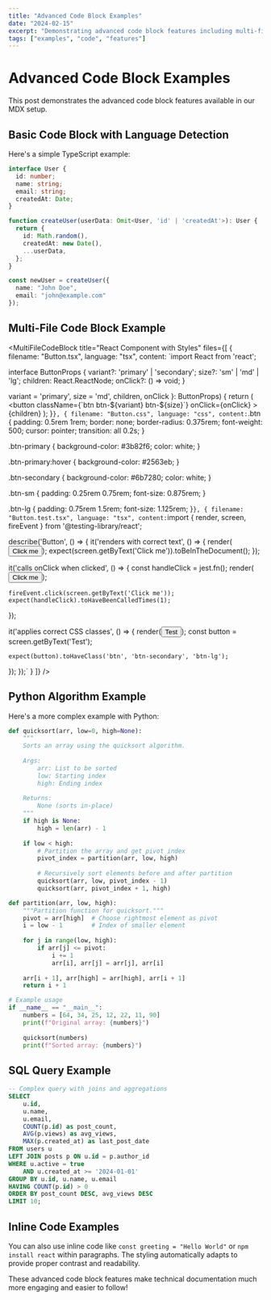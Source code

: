```yaml
---
title: "Advanced Code Block Examples"
date: "2024-02-15"
excerpt: "Demonstrating advanced code block features including multi-file tabs, diff highlighting, and syntax features."
tags: ["examples", "code", "features"]
---
```


# Advanced Code Block Examples

This post demonstrates the advanced code block features available in our MDX setup.

## Basic Code Block with Language Detection

Here's a simple TypeScript example:

```typescript
interface User {
  id: number;
  name: string;
  email: string;
  createdAt: Date;
}

function createUser(userData: Omit<User, 'id' | 'createdAt'>): User {
  return {
    id: Math.random(),
    createdAt: new Date(),
    ...userData,
  };
}

const newUser = createUser({
  name: "John Doe",
  email: "john@example.com"
});
```

## Multi-File Code Block Example

<MultiFileCodeBlock
  title="React Component with Styles"
  files={[
    {
      filename: "Button.tsx",
      language: "tsx",
      content: `import React from 'react';

interface ButtonProps {
  variant?: 'primary' | 'secondary';
  size?: 'sm' | 'md' | 'lg';
  children: React.ReactNode;
  onClick?: () => void;
}

  variant = 'primary', 
  size = 'md', 
  children, 
  onClick 
}: ButtonProps) {
  return (
    <button 
      className={\`btn btn-\${variant} btn-\${size}\`}
      onClick={onClick}
    >
      {children}
    </button>
  );
}`
    },
    {
      filename: "Button.css",
      language: "css",
      content: `.btn {
  padding: 0.5rem 1rem;
  border: none;
  border-radius: 0.375rem;
  font-weight: 500;
  cursor: pointer;
  transition: all 0.2s;
}

.btn-primary {
  background-color: #3b82f6;
  color: white;
}

.btn-primary:hover {
  background-color: #2563eb;
}

.btn-secondary {
  background-color: #6b7280;
  color: white;
}

.btn-sm {
  padding: 0.25rem 0.75rem;
  font-size: 0.875rem;
}

.btn-lg {
  padding: 0.75rem 1.5rem;
  font-size: 1.125rem;
}`
    },
    {
      filename: "Button.test.tsx",
      language: "tsx",
      content: `import { render, screen, fireEvent } from '@testing-library/react';

describe('Button', () => {
  it('renders with correct text', () => {
    render(<Button>Click me</Button>);
    expect(screen.getByText('Click me')).toBeInTheDocument();
  });

  it('calls onClick when clicked', () => {
    const handleClick = jest.fn();
    render(<Button onClick={handleClick}>Click me</Button>);
    
    fireEvent.click(screen.getByText('Click me'));
    expect(handleClick).toHaveBeenCalledTimes(1);
  });

  it('applies correct CSS classes', () => {
    render(<Button variant="secondary" size="lg">Test</Button>);
    const button = screen.getByText('Test');
    
    expect(button).toHaveClass('btn', 'btn-secondary', 'btn-lg');
  });
});`
    }
  ]}
/>

## Python Algorithm Example

Here's a more complex example with Python:

```python
def quicksort(arr, low=0, high=None):
    """
    Sorts an array using the quicksort algorithm.
    
    Args:
        arr: List to be sorted
        low: Starting index
        high: Ending index
    
    Returns:
        None (sorts in-place)
    """
    if high is None:
        high = len(arr) - 1
    
    if low < high:
        # Partition the array and get pivot index
        pivot_index = partition(arr, low, high)
        
        # Recursively sort elements before and after partition
        quicksort(arr, low, pivot_index - 1)
        quicksort(arr, pivot_index + 1, high)

def partition(arr, low, high):
    """Partition function for quicksort."""
    pivot = arr[high]  # Choose rightmost element as pivot
    i = low - 1        # Index of smaller element
    
    for j in range(low, high):
        if arr[j] <= pivot:
            i += 1
            arr[i], arr[j] = arr[j], arr[i]
    
    arr[i + 1], arr[high] = arr[high], arr[i + 1]
    return i + 1

# Example usage
if __name__ == "__main__":
    numbers = [64, 34, 25, 12, 22, 11, 90]
    print(f"Original array: {numbers}")
    
    quicksort(numbers)
    print(f"Sorted array: {numbers}")
```

## SQL Query Example

```sql
-- Complex query with joins and aggregations
SELECT 
    u.id,
    u.name,
    u.email,
    COUNT(p.id) as post_count,
    AVG(p.views) as avg_views,
    MAX(p.created_at) as last_post_date
FROM users u
LEFT JOIN posts p ON u.id = p.author_id
WHERE u.active = true
    AND u.created_at >= '2024-01-01'
GROUP BY u.id, u.name, u.email
HAVING COUNT(p.id) > 0
ORDER BY post_count DESC, avg_views DESC
LIMIT 10;
```

## Inline Code Examples

You can also use inline code like `const greeting = "Hello World"` or `npm install react` within paragraphs. The styling automatically adapts to provide proper contrast and readability.

These advanced code block features make technical documentation much more engaging and easier to follow!
```

